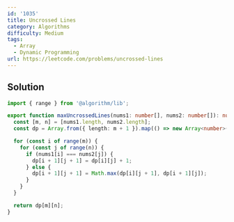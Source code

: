 ```yaml
---
id: '1035'
title: Uncrossed Lines
category: Algorithms
difficulty: Medium
tags:
  - Array
  - Dynamic Programming
url: https://leetcode.com/problems/uncrossed-lines
---
```


## Solution

```typescript filename="solution.ts" copy
import { range } from '@algorithm/lib';

export function maxUncrossedLines(nums1: number[], nums2: number[]): number {
  const [m, n] = [nums1.length, nums2.length];
  const dp = Array.from({ length: m + 1 }).map(() => new Array<number>(n + 1).fill(0));

  for (const i of range(m)) {
    for (const j of range(n)) {
      if (nums1[i] === nums2[j]) {
        dp[i + 1][j + 1] = dp[i][j] + 1;
      } else {
        dp[i + 1][j + 1] = Math.max(dp[i][j + 1], dp[i + 1][j]);
      }
    }
  }

  return dp[m][n];
}
```
